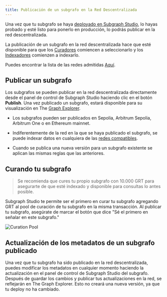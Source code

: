 ```yaml
---
title: Publicación de un subgrafo en la Red Descentralizada
---
```


Una vez que tu subgrafo se haya [deployado en Subgraph Studio](/deploying/deploying-a-subgraph-to-studio), lo hayas probado y esté listo para ponerlo en producción, lo podrás publicar en la red descentralizada.

La publicación de un subgrafo en la red descentralizada hace que esté disponible para que los [Curadores](/network/curating) comiencen a seleccionarlo y los [Indexadores](/network/indexing) comienzen a indexarlo.

<VideoEmbed youtube="HfDgC2oNnwo" />

Puedes encontrar la lista de las redes admitidas [Aquí](/developing/supported-networks).

## Publicar un subgrafo

Los subgrafos se pueden publicar en la red descentralizada directamente desde el panel de control de Subgraph Studio haciendo clic en el botón **Publish**. Una vez publicado un subgrafo, estará disponible para su visualización en The [Graph Explorer](https://thegraph.com/explorer/).

- Los subgrafos pueden ser publicados en Sepolia, Arbitrum Sepolia, Arbitrum One o en Ethereum mainnet.

- Indiferentemente de la red en la que se haya publicado el subgrafo, se puede indexar datos en cualquiera de las [redes compatibles](/developing/supported-networks).

- Cuando se publica una nueva versión para un subgrafo existente se aplican las mismas reglas que las anteriores.

## Curando tu subgrafo

> Se recomienda que cures tu propio subgrafo con 10.000 GRT para asegurarte de que esté indexado y disponible para consultas lo antes posible.

Subgraph Studio te permite ser el primero en curar tu subgrafo agregando GRT al pool de curación de tu subgrafo en la misma transacción. Al publicar tu subgrafo, asegúrate de marcar el botón que dice "Sé el primero en señalar en este subgrafo."

![Curation Pool](/img/curate-own-subgraph-tx.png)

## Actualización de los metadatos de un subgrafo publicado

Una vez que tu subgrafo ha sido publicado en la red descentralizada, puedes modificar los metadatos en cualquier momento haciendo la actualización en el panel de control de Subgraph Studio del subgrafo. Después de guardar los cambios y publicar tus actualizaciones en la red, se reflejarán en The Graph Explorer. Esto no creará una nueva versión, ya que tu deploy no ha cambiado.
